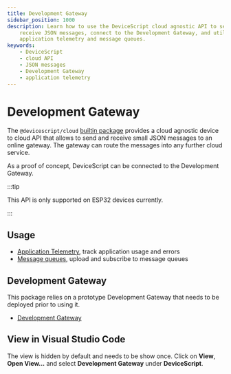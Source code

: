 ```yaml
---
title: Development Gateway
sidebar_position: 1000
description: Learn how to use the DeviceScript cloud agnostic API to send and
    receive JSON messages, connect to the Development Gateway, and utilize
    application telemetry and message queues.
keywords:
    - DeviceScript
    - cloud API
    - JSON messages
    - Development Gateway
    - application telemetry
---
```


# Development Gateway

The `@devicescript/cloud` [builtin package](/developer/packages) provides a cloud agnostic device to cloud API
that allows to send and receive small JSON messages to an online gateway.
The gateway can route the messages into any further cloud service.

As a proof of concept, DeviceScript can be connected to the Development Gateway.

:::tip

This API is only supported on ESP32 devices currently.

:::

## Usage

-   [Application Telemetry](/developer/development-gateway/telemetry), track application usage and errors
-   [Message queues](/developer/development-gateway/messages), upload and subscribe to message queues

## Development Gateway

This package relies on a prototype Development Gateway that needs to be deployed prior to using it.

-   [Development Gateway](/developer/development-gateway/gateway)

## View in Visual Studio Code

The view is hidden by default and needs to be show once. Click on **View**, **Open View...** and select
**Development Gateway** under **DeviceScript**.
